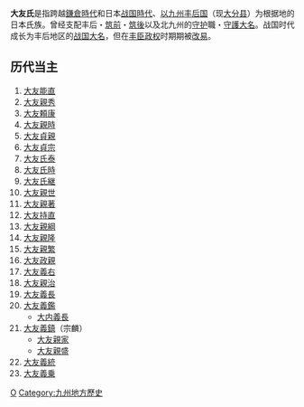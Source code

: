 {{日本氏族
|家名=大友氏
|家紋=Japanese Crest Daki hana Gyouyou.svg
|家紋名称={{lang|ja|花杏葉}}<br/>{{lang|ja|（抱き花杏葉）}}<br/>{{lang|ja|算木}}
|本姓=[[中原氏|中原氏]]？<br/>[[藤原氏|藤原氏]][[藤原秀鄉|秀鄉流]]？<br/>[[清和源氏|清和源氏]]（傳承的）？
|家祖=[[大友能直|大友能直]]
|種別=[[武家|武家]]
|出身地=[[相模国|相模国]]大友莊
|根據地=[[豐後國|豐後國]]
|人物=[[大友義鎮|大友義鎮]]<br/>[[大友義統|大友義統]]
|支流=[[田原氏|田原氏]]（[[武家|武家]]）<br/>[[堤氏|堤氏]]（[[武家|武家]]）<br/>[[戶次氏|戶次氏]]（[[武家|武家]]）<br/>[[志賀氏|志賀氏]]（[[武家|武家]]）<br/>[[入田氏|入田氏]]（[[武家|武家]]）<br/>[[託磨氏|託磨氏]]（[[武家|武家]]）<br/>[[臼杵氏|臼杵氏]]（[[武家|武家]]）<br/>[[田北氏|田北氏]]（[[武家|武家]]）<br/>[[吉弘氏|吉弘氏]]（[[武家|武家]]）<br/>[[立花氏|立花氏]]（[[武家|武家]]）<br/>[[木付氏|木付氏]]（[[武家|武家]]）<br/>[[清田氏|清田氏]]（[[武家|武家]]）
}}
{{japanese|japanese=大友氏|kana=おおともし|romaji=Ootomo-shi}}

'''大友氏'''是指跨越[[鎌倉時代|鎌倉時代]]和日本[[战国時代_(日本)|战国時代]]、[[以九州|以九州]][[丰后国|丰后国]]（现[[大分县|大分县]]）为根据地的日本氏族。曾经支配丰后・[[筑前国|筑前]]・[[筑后国|筑後]]以及北九州的[[守护|守护]]職・[[守護大名|守護大名]]。战国时代成长为丰后地区的[[战国大名|战国大名]]，但在[[丰臣政权|丰臣政权]]时期期被[[改易|改易]]。

== 历代当主 ==
#[[大友能直|大友能直]]
#[[大友親秀|大友親秀]]
#[[大友頼康|大友頼康]]
#[[大友親時|大友親時]]
#[[大友貞親|大友貞親]]
#[[大友貞宗|大友貞宗]]
#[[大友氏泰|大友氏泰]]
#[[大友氏時|大友氏時]]
#[[大友氏継|大友氏継]]
#[[大友親世|大友親世]]
#[[大友親著|大友親著]]
#[[大友持直|大友持直]]
#[[大友親綱|大友親綱]]
#[[大友親隆|大友親隆]]
#[[大友親繁|大友親繁]]
#[[大友政親|大友政親]]
#[[大友義右|大友義右]]
#[[大友親治|大友親治]]
#[[大友義長|大友義長]]
#[[大友義鑑|大友義鑑]]
#*[[大内義長|大内義長]]
#[[大友義鎮|大友義鎮]]（宗麟）
#*[[大友親家|大友親家]]
#*[[大友親盛|大友親盛]]
#[[大友義統|大友義統]]
#[[大友義乗|大友義乗]]

[[Category:日本氏族|O]]
[[Category:九州地方歷史|Category:九州地方歷史]]